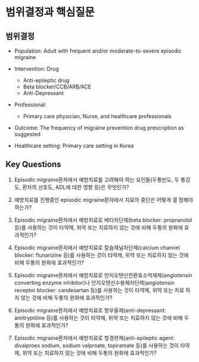# 범위결정과 핵심질문

## 범위결정  {-}

- Population: Adult with frequent and/or moderate-to-severe episodic migraine

- Intervention: Drug 
    - Anti-epileptic drug
    - Beta blocker/CCB/ARB/ACE 
    - Anti-Depressant
    
- Professional: 
    - Primary care physician, Nurse, and healthcare professionals 
    
- Outcome: The frequency of migraine prevention drug prescription as suggested 

- Healthcare setting: Primary care setting in Korea

## Key Questions  {-}

1. Episodic migraine환자에서 예방치료를 고려해야 하는 요인들(두통빈도, 두 통강도, 환자의 선호도, ADL에 대한 영향 등)은 무엇인가?

2. 예방치료를 진행중인 episodic migraine환자에서 치료의 중단은 어떻게 결 정해야 하는가?

3. Episodic migraine환자에서 예방치료로 베타차단제(beta blocker: propranolol 등)를 사용하는 것이 타약제, 위약 또는 치료하지 않는 것에 비해 두통의 완화에 효과적인가?

4. Episodic migraine환자에서 예방치료로 칼슘채널차단제(calcium channel blocker: flunarizine 등)를 사용하는 것이 타약제, 위약 또는 치료하지 않는 것에 비해 두통의 완화에 효과적인가?

5. Episodic migraine환자에서 예방치료로 안지오텐신전환효소억제제(angiotensin converting enzyme inhibitor)나 안지오텐신수용체차단제(angiotensin receptor blocker: candesartan 등)를 사용하는 것이 타약제, 위약 또는 치료 하지 않는 것에 비해 두통의 완화에 효과적인가?

6. Episodic migraine환자에서 예방치료로 항우울제(anti-depressant: amitryptiline 등)를 사용하는 것이 타약제, 위약 또는 치료하지 않는 것에 비해 두통의 완화에 효과적인가?

7. Episodic migraine환자에서 예방치료로 항경련제(anti-epileptic agent: divalproex sodium, sodium valproate, topiramate 등)를 사용하는 것이 타약제, 위약 또는 치료하지 않는 것에 비해 두통의 완화에 효과적인가?

<!-- ## Drugs -->

<!-- - Beta blocker -->

<!--     - propranolol  -->
<!--     - Metoprolol  -->
<!--     - Timolol -->
<!--     - Atenolol -->
<!--     - Nadolol  -->
<!--     - Nebivolol  -->
<!--     - Pindolol -->


<!-- - Calcium channel blocker -->

<!--     - flunarizine  -->
<!--     - cinnarizine  -->
<!--     - verapamil  -->
<!--     - nicardipine -->


<!-- - angiotensin converting enzyme inhibitor or angiotensin receptor blocker -->

<!--     - Lisinopril -->
<!--     - candesartan -->


<!-- - anti-depressant -->

<!--     - amitryptiline  -->
<!--     - nortriptyline  -->
<!--     - Venlafaxine  -->
<!--     - Fluoxetine -->


<!-- - anti-epileptic agent -->

<!--     - divalproex sodium  -->
<!--     - sodium valproate  -->
<!--     - topiramate -->
<!--     - Carbamazepine -->
<!--     - Gabapentin -->
